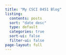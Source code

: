 ```yaml
---
title: "My CSCI 0451 Blog"
listing:
  contents: posts
  sort: "date desc"
  type: default
  categories: true
  sort-ui: false
  filter-ui: false
page-layout: full
---
```

